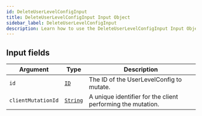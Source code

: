 ```yaml
---
id: DeleteUserLevelConfigInput
title: DeleteUserLevelConfigInput Input Object
sidebar_label: DeleteUserLevelConfigInput
description: Learn how to use the DeleteUserLevelConfigInput Input Object for 's API.
---
```


## Input fields

| Argument           | Type                                     | Description                                                 |
| ------------------ | ---------------------------------------- | ----------------------------------------------------------- |
| `id`               | [`ID`](api/schema/scalar/ID.mdx)         | The ID of the UserLevelConfig to mutate.                    |
| `clientMutationId` | [`String`](api/schema/scalar/String.mdx) | A unique identifier for the client performing the mutation. |
